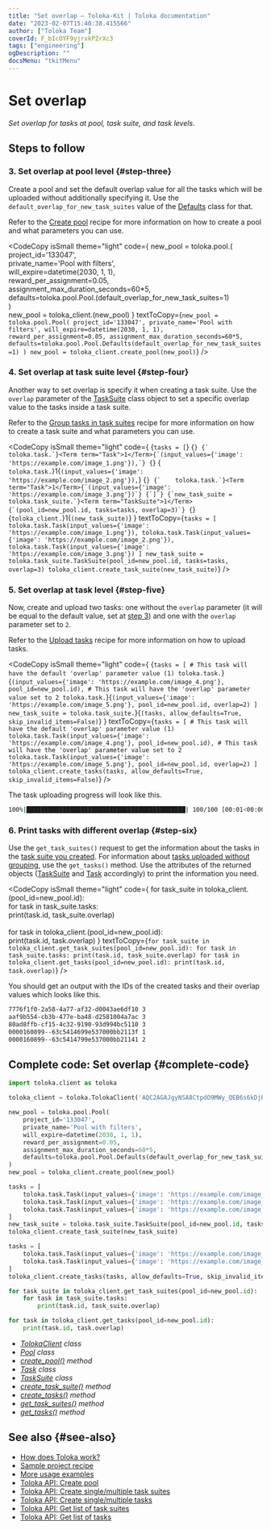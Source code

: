 ```yaml
---
title: "Set overlap — Toloka-Kit | Toloka documentation"
date: "2023-02-07T15:40:38.415566"
author: ["Toloka Team"]
coverId: F_bIcOYF9yjrxkPZrXc3
tags: ["engineering"]
ogDescription: ""
docsMenu: "tkitMenu"
---
```



# Set overlap

_Set overlap for tasks at pool, task suite, and task levels._

## Steps to follow

<Import/>

<Instantiate/>

### 3. Set overlap at pool level {#step-three}

Create a pool and set the default overlap value for all the tasks which will be uploaded without additionally specifying it. Use the `default_overlap_for_new_task_suites` value of the [Defaults](/docs-new/toloka-kit/reference/toloka.client.pool.Pool.Defaults) class for that.

Refer to the [Create pool](/docs-new/toloka-kit/recipes/create-pool) recipe for more information on how to create a pool and what parameters you can use.

<CodeCopy
  isSmall
  theme="light"
  code={
    <HighlightChildren language="python">
      new_pool = toloka.pool.<Term term="Pool"><Pool/></Term>(
      <br/>    project_id='133047',
      <br/>    private_name='Pool with filters',
      <br/>    will_expire=datetime(2030, 1, 1),
      <br/>    reward_per_assignment=0.05,
      <br/>    assignment_max_duration_seconds=60*5,
      <br/>    defaults=toloka.pool.Pool.<Term term="Defaults"><Defaults/></Term>(default_overlap_for_new_task_suites=1)
      <br/>)
      <br/>new_pool = toloka_client.<Term term="create_pool"><CreatePool/></Term>(new_pool)
    </HighlightChildren>
  }
  textToCopy={`new_pool = toloka.pool.Pool(
    project_id='133047',
    private_name='Pool with filters',
    will_expire=datetime(2030, 1, 1),
    reward_per_assignment=0.05,
    assignment_max_duration_seconds=60*5,
    defaults=toloka.pool.Pool.Defaults(default_overlap_for_new_task_suites=1)
)
new_pool = toloka_client.create_pool(new_pool)`}
/>

### 4. Set overlap at task suite level {#step-four}

Another way to set overlap is specify it when creating a task suite. Use the `overlap` parameter of the [TaskSuite](/docs-new/toloka-kit/reference/toloka.client.task_suite.TaskSuite) class object to set a specific overlap value to the tasks inside a task suite.

Refer to the [Group tasks in task suites](/docs-new/toloka-kit/recipes/create-task-suite) recipe for more information on how to create a task suite and what parameters you can use.

<CodeCopy
  isSmall
  theme="light"
  code={
    <HighlightChildren language="python">
      {`tasks = [`}
      {``}
    {`    toloka.task.`}<Term term="Task">1</Term>{`(input_values={'image': 'https://example.com/image_1.png'}),`}
    {``}
    {`    toloka.task.`}<Term term="Task">1</Term>{`(input_values={'image': 'https://example.com/image_2.png'}),`}
    {``}
    {`    toloka.task.`}<Term term="Task">1</Term>{`(input_values={'image': 'https://example.com/image_3.png'})`}
{`]`}
{`new_task_suite = toloka.task_suite.`}<Term term="TaskSuite">1</Term>{`(pool_id=new_pool.id, tasks=tasks, overlap=3)`}
{``}
{`toloka_client.`}<Term term="create_task_suite">1</Term>{`(new_task_suite)`}
    </HighlightChildren>
  }
  textToCopy={`tasks = [
    toloka.task.Task(input_values={'image': 'https://example.com/image_1.png'}),
    toloka.task.Task(input_values={'image': 'https://example.com/image_2.png'}),
    toloka.task.Task(input_values={'image': 'https://example.com/image_3.png'})
]
new_task_suite = toloka.task_suite.TaskSuite(pool_id=new_pool.id, tasks=tasks, overlap=3)
toloka_client.create_task_suite(new_task_suite)`}
/>

### 5. Set overlap at task level {#step-five}

Now, create and upload two tasks: one without the `overlap` parameter (it will be equal to the default value, set at [step 3](#step-three)) and one with the `overlap` parameter set to `2`.

Refer to the [Upload tasks](/docs-new/toloka-kit/recipes/upload-tasks) recipe for more information on how to upload tasks.

<CodeCopy
  isSmall
  theme="light"
  code={
    <HighlightChildren language="python">
      {`tasks = [
    # This task will have the default 'overlap' parameter value (1)
    toloka.task.`}<Term term="Task"><Task/></Term>{`(input_values={'image': 'https://example.com/image_4.png'}, pool_id=new_pool.id),
    # This task will have the 'overlap' parameter value set to 2
    toloka.task.`}<Term term="Task"><Task/></Term>{`(input_values={'image': 'https://example.com/image_5.png'}, pool_id=new_pool.id, overlap=2)
]
new_task_suite = toloka.task_suite.`}<Term term="create_tasks"><CreateTasks/></Term>{`(tasks, allow_defaults=True, skip_invalid_items=False)`}
    </HighlightChildren>
  }
  textToCopy={`tasks = [
    # This task will have the default 'overlap' parameter value (1)
    toloka.task.Task(input_values={'image': 'https://example.com/image_4.png'}, pool_id=new_pool.id),
    # This task will have the 'overlap' parameter value set to 2
    toloka.task.Task(input_values={'image': 'https://example.com/image_5.png'}, pool_id=new_pool.id, overlap=2)
]
toloka_client.create_tasks(tasks, allow_defaults=True, skip_invalid_items=False)`}
/>

The task uploading progress will look like this.

```bash
100%|████████████████████████████████████████████| 100/100 [00:01<00:00, 52.35it/s]
```

### 6. Print tasks with different overlap {#step-six}

Use the `get_task_suites()` request to get the information about the tasks in the [task suite you created](#step-four). For information about [tasks uploaded without grouping](#step-five), use the `get_tasks()` method. Use the attributes of the returned objects ([TaskSuite](/docs-new/toloka-kit/reference/toloka.client.task_suite.TaskSuite) and [Task](/docs-new/toloka-kit/reference/toloka.client.task.Task) accordingly) to print the information you need.

<CodeCopy
  isSmall
  theme="light"
  code={
    <HighlightChildren language="python">
      for task_suite in toloka_client.<Term term="get_task_suites"><GetTaskSuites/></Term>(pool_id=new_pool.id):
      <br/>    for task in task_suite.tasks:
      <br/>        print(task.id, task_suite.overlap)
      <br/><br/>for task in toloka_client.<Term term="get_tasks"><GetTasks/></Term>(pool_id=new_pool.id):
      <br/>    print(task.id, task.overlap)
    </HighlightChildren>
  }
  textToCopy={`for task_suite in toloka_client.get_task_suites(pool_id=new_pool.id):
    for task in task_suite.tasks:
        print(task.id, task_suite.overlap)
for task in toloka_client.get_tasks(pool_id=new_pool.id):
    print(task.id, task.overlap)`}
/>

You should get an output with the IDs of the created tasks and their overlap values which looks like this.

```bash
7776f1f0-2a58-4a77-af32-d0043ae6df10 3
aaf9b554-cb3b-477e-ba48-d2581004a7ac 3
80ad8ffb-cf15-4c32-9190-93d994bc5110 3
0000160899--63c5414699e537000bb2113f 1
0000160899--63c5414799e537000bb21141 2
```

## Complete code: Set overlap {#complete-code}

```python
import toloka.client as toloka

toloka_client = toloka.TolokaClient('AQC2AGAJgyNSA8CtpdO9MWy_QEB6s6kDjHUoElE', 'PRODUCTION')

new_pool = toloka.pool.Pool(
    project_id='133047',
    private_name='Pool with filters',
    will_expire=datetime(2030, 1, 1),
    reward_per_assignment=0.05,
    assignment_max_duration_seconds=60*5,
    defaults=toloka.pool.Pool.Defaults(default_overlap_for_new_task_suites=1)
)
new_pool = toloka_client.create_pool(new_pool)

tasks = [
    toloka.task.Task(input_values={'image': 'https://example.com/image_1.png'}),
    toloka.task.Task(input_values={'image': 'https://example.com/image_2.png'}),
    toloka.task.Task(input_values={'image': 'https://example.com/image_3.png'})
]
new_task_suite = toloka.task_suite.TaskSuite(pool_id=new_pool.id, tasks=tasks, overlap=3)
toloka_client.create_task_suite(new_task_suite)

tasks = [
    toloka.task.Task(input_values={'image': 'https://example.com/image_4.png'}, pool_id=new_pool.id),
    toloka.task.Task(input_values={'image': 'https://example.com/image_5.png'}, pool_id=new_pool.id, overlap=2)
]
toloka_client.create_tasks(tasks, allow_defaults=True, skip_invalid_items=False)

for task_suite in toloka_client.get_task_suites(pool_id=new_pool.id):
    for task in task_suite.tasks:
        print(task.id, task_suite.overlap)

for task in toloka_client.get_tasks(pool_id=new_pool.id):
    print(task.id, task.overlap)
```

<Note mode="tip" title="List of classes and methods used in this recipe">

- _[TolokaClient](/docs-new/toloka-kit/reference/toloka.client.TolokaClient) class_
- _[Pool](/docs-new/toloka-kit/reference/toloka.client.pool.Pool) class_
- _[create_pool()](/docs-new/toloka-kit/reference/toloka.client.TolokaClient.create_pool) method_
- _[Task](/docs-new/toloka-kit/reference/toloka.client.task.Task) class_
- _[TaskSuite](/docs-new/toloka-kit/reference/toloka.client.task_suite.TaskSuite) class_
- _[create_task_suite()](/docs-new/toloka-kit/reference/toloka.client.TolokaClient.create_task_suite) method_
- _[create_tasks()](/docs-new/toloka-kit/reference/toloka.client.TolokaClient.create_tasks) method_
- _[get_task_suites()](/docs-new/toloka-kit/reference/toloka.client.TolokaClient.get_task_suites) method_
- _[get_tasks()](/docs-new/toloka-kit/reference/toloka.client.TolokaClient.get_tasks) method_

</Note>

## See also {#see-also}

- [How does Toloka work?](/docs-new/guide/overview)
- [Sample project recipe](/docs-new/toloka-kit/recipes/learn-basics)
- [More usage examples](/docs-new/toloka-kit/recipes/use-cases)
- [Toloka API: Create pool](https://toloka.ai/docs/api/api-reference/#post-/pools)
- [Toloka API: Create single/multiple task suites](https://toloka.ai/docs/api/api-reference/#post-/task-suites)
- [Toloka API: Create single/multiple tasks](https://toloka.ai/docs/api/api-reference/#post-/tasks)
- [Toloka API: Get list of task suites](https://toloka.ai/docs/api/api-reference/#get-/task-suites)
- [Toloka API: Get list of tasks](https://toloka.ai/docs/api/api-reference/#get-/tasks)
